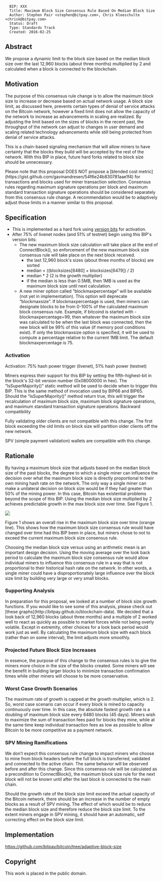 ﻿<pre>
  BIP: XXX
  Title: Maximum Block Size Consensus Rule Based On Median Block Size
  Author: Stephen Pair <stephen@bitpay.com>, Chris Kleeschulte <chrisk@bitpay.com>
  Status: Draft
  Type: Standards Track
  Created: 2016-02-25
</pre>


==Abstract==


We propose a dynamic limit to the block size based on the median block size over the last 12,960 blocks (about three months) multiplied by 2 and calculated when a block is connected to the blockchain.


==Motivation==


The purpose of this consensus rule change is to allow the maximum block size to increase or decrease based on actual network usage. A block size limit, as discussed here, prevents certain types of denial of service attacks on the Bitcoin network, however a fixed limit does not allow the capacity of the network to increase as advancements in scaling are realized.  By adjusting the limit based on the sizes of blocks in the recent past, the throughput of the network can adjust to changes in user demand and scaling related technology advancements while still being protected from denial of service attacks.


This is a chain-based signaling mechanism that will allow miners to have certainty that the blocks they build will be accepted by the rest of the network. With this BIP in place, future hard forks related to block size should be unnecessary.


Please note that this proposal DOES NOT propose a [blended cost metric](https://gist.github.com/gavinandresen/54f6e24b830781aae1f4) for transactions and blocks used for miner transaction selection. Consensus rules regarding maximum signature operations per block and maximum standard transaction signature operations should be considered separately from this consensus rule change. A recommendation would be to adaptively adjust those limits in a manner similar to this proposal.


==Specification==


* This is implemented as a hard fork using [[https://github.com/bitcoin/bips/blob/master/bip-0009.mediawiki|version bits]] for activation.
* After 75% of livenet nodes (and 51% of testnet) begin using this BIP's version bits:
** The new maximum block size calculation will take place at the end of ConnectBlock(), so enforcement of the new maximum block size consensus rule will take place on the next block received.
*** the last 12,960 block's sizes (about three months of blocks) are sorted
*** median = ((blocksizes[6480] + blocksizes[6479]) / 2)
*** median * 2 (2 is the growth multiplier)
*** if the median is less than 0.5MB, then 1MB is used as the maximum block size until next calculation.
** A new miner option called “blockmaxpercentage” will be available (not yet in implementation). This option will deprecate “blockmaxsize”. If blockmaxpercentage is used, then miners can designate blocks to be from 0-100% of the calculated maximum block consensus rule. Example, if bitcoind is started with -blockmaxpercentage=99, then whatever the maximum block size was calculated to be when the last block was connected, then the new block will be 99% of this value (if memory pool conditions exist). If only the blockmaxsize option is specified, it will be used to compute a percentage relative to the current 1MB limit. The default blockmaxpercentage is 75.


===Activation===
Activation: 75% hash power trigger (livenet), 51% hash power (testnet)


Miners express their support for this BIP by setting the fifth-highest-bit in the block's 32-bit version number (0x08000000 in hex). The “IsSuperMajority()” static method will be used to decide when to trigger this BIP. This is the same method of invocation used by BIP66 and BIP65. Should the “IsSuperMajority()” method return true, this will trigger the recalculation of maximum block size, maximum block signature operations, and maximum standard transaction signature operations.
Backward compatibility

Fully validating older clients are not compatible with this change. The first block exceeding the old limits on block size will partition older clients off the new network.

SPV (simple payment validation) wallets are compatible with this change.

==Rationale==


By having a maximum block size that adjusts based on the median block size of the past blocks, the degree to which a single miner can influence the decision over what the maximum block size is directly proportional to their own mining hash rate on the network. The only way a single miner can make a unilateral decision on block size would be if they had greater than 50% of the mining power. In this case, Bitcoin has existential problems beyond the scope of this BIP. Using the median block size multiplied by 2 achieves predictable growth in the max block size over time. See Figure 1.


 <img src="bip-adaptiveblocksize/medianblocksize.png" align="middle"></img>

Figure 1 shows an overall rise in the maximum block size over time (orange line). This shows how the maximum block size consensus rule would have changed over time had this BIP been in place, but miners chose to not to exceed the current maximum block size consensus rule.


Choosing the median block size versus using an arithmetic mean is an important design decision. Using the moving average over the look back period to calculate the maximum block size consensus rule would allow individual miners to influence this consensus rule in a way that is not proportional to their historical hash rate on the network. In other words, a single miner could have a disproportionately large influence over the block size limit by building very large or very small blocks.


===Supporting Analysis===
In preparation for this proposal, we looked at a number of block size growth functions. If you would like to see some of this analysis, please check out [these graphs](http://bitpay.github.io/blockchain-data).
We decided that a look back of 12,960 blocks (about three months) and a multiple of 2 worked well to react as quickly as possible to market forces while not being overly volatile.  Except in extremity, other choices for a look back period would work just as well. By calculating the maximum block size with each block (rather than on some interval), the limit adjusts more smoothly.


===Projected Future Block Size Increases===
In essence, the purpose of this change to the consensus rules is to give the miners more choice in the size of the blocks created. Some miners will see the benefit in building larger blocks to minimize transaction confirmation times while other miners will choose to be more conservative. 


===Worst Case Growth Scenarios===
The maximum rate of growth is capped at the growth multiplier, which is 2. So, worst case scenario can occur if every block is mined to capacity continuously over time. In this case, the absolute fastest growth rate is a doubling of maximum block size every 6480 blocks (45 days). Miners wish to maximize the sum of transaction fees paid for blocks they mine, while at the same time keep individual transaction fees as low as possible to allow Bitcoin to be more competitive as a payment network.


===SPV Mining Ramifications===
We don’t expect this consensus rule change to impact miners who choose to mine from block headers before the full block is transferred, validated and connected to the active chain. The same behavior will be observed before and after this change. Since this consensus rule will be calculated as a precondition to ConnectBlock(), the maximum block size rule for the next block will not be known until after the last block is connected to the main chain.


Should the growth rate of the block size limit exceed the actual capacity of the Bitcoin network, there should be an increase in the number of empty blocks as a result of SPV mining.  The effect of which would be to reduce the median block size and therefore reduce the block size limit.  To the extent miners engage in SPV mining, it should have an automatic, self correcting effect on the block size limit.


==Implementation==
https://github.com/bitpay/bitcoin/tree/adaptive-block-size


==Copyright==
This work is placed in the public domain.
